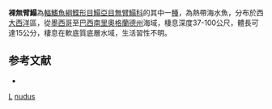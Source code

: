 {{Speciesbox
| taxon = Gymnachirus nudus
| binomial_authority = [[Kaup|Kaup]], 1858
| status = NE
| status_system = IUCN3.1
| synonyms = *''Gynmachirus nudus'', <small>Kaup, 1858</small>
}}

'''裸無臂鰨'''為[[輻鰭魚綱|輻鰭魚綱]][[鰈形目|鰈形目]][[鰨亞目|鰨亞目]][[無臂鰨科|無臂鰨科]]的其中一[[種|種]]，為熱帶海水魚，分布於西[[大西洋|大西洋]]區，從[[墨西哥|墨西哥]]至[[巴西|巴西]][[南里奧格蘭德州|南里奧格蘭德州]]海域，棲息深度37-100公尺，體長可達15公分，棲息在軟底質底層水域，生活習性不明。

==参考文献==
*{{FishBase_species|genus=Gymnachirus|species=nudus|year=2014|month=4}}

{{魚類小作品}}
{{Taxonbar}}
[[Category:1858年描述的鱼类|L]]
[[Category:裸無臂鰨屬|nudus]]